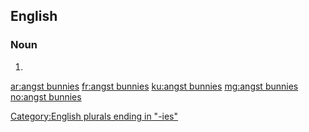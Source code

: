 {{also|angstbunnies}}
==English==

===Noun===
{{head|en|noun plural form|head=[[angst]] [[bunnies]]}}

# {{plural of|angst bunny|lang=en}}

[[Category:English plurals ending in "-ies"]]

[[ar:angst bunnies]]
[[fr:angst bunnies]]
[[ku:angst bunnies]]
[[mg:angst bunnies]]
[[no:angst bunnies]]